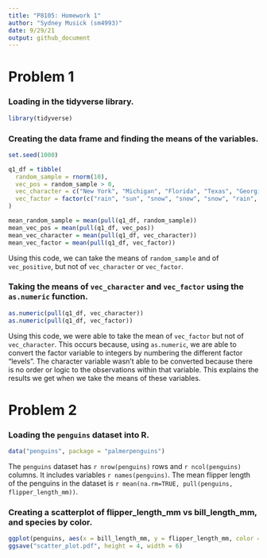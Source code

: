```yaml
---
title: "P8105: Homework 1"
author: "Sydney Musick (sm4993)"
date: 9/29/21
output: github_document
---
```


# Problem 1

### Loading in the tidyverse library.
```r
library(tidyverse)
```

### Creating the data frame and finding the means of the variables.
```r
set.seed(1000)

q1_df = tibble(
  random_sample = rnorm(10),
  vec_pos = random_sample > 0,
  vec_character = c("New York", "Michigan", "Florida", "Texas", "Georgia", "California", "Washington", "Colorado", "Utah", "Nevada"), 
  vec_factor = factor(c("rain", "sun", "snow", "snow", "snow", "rain", "sun", "sun", "sun", "snow"))
)

mean_random_sample = mean(pull(q1_df, random_sample))
mean_vec_pos = mean(pull(q1_df, vec_pos))
mean_vec_character = mean(pull(q1_df, vec_character))
mean_vec_factor = mean(pull(q1_df, vec_factor))
```
Using this code, we can take the means of `random_sample` and of `vec_positive`, but not of `vec_character` or `vec_factor`.


### Taking the means of `vec_character` and `vec_factor` using the `as.numeric` function.
```r
as.numeric(pull(q1_df, vec_character))
as.numeric(pull(q1_df, vec_factor))
```
Using this code, we were able to take the mean of `vec_factor` but not of `vec_character`. This occurs because, using `as.numeric`, we are able to convert the factor variable to integers by numbering the different factor "levels". The character variable wasn't able to be converted because there is no order or logic to the observations within that variable. This explains the results we get when we take the means of these variables. 


# Problem 2

### Loading the `penguins` dataset into R.
```r
data("penguins", package = "palmerpenguins")
```
The `penguins` dataset has `r nrow(penguins)` rows and `r ncol(penguins)` columns. It includes variables `r names(penguins)`. The mean flipper length of the penguins in the dataset is `r mean(na.rm=TRUE, pull(penguins, flipper_length_mm))`.

### Creating a scatterplot of flipper_length_mm vs bill_length_mm, and species by color.
```r
ggplot(penguins, aes(x = bill_length_mm, y = flipper_length_mm, color = species)) + geom_point()
ggsave("scatter_plot.pdf", height = 4, width = 6)
```


